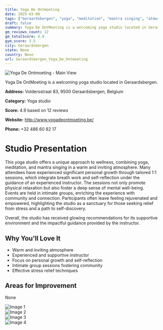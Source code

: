 ```yaml
---
title: Yoga De Ontmoeting
date: 2025-03-08
tags: ["Geraardsbergen", "yoga", "meditation", "mantra singing", "atmosphere", "size", "Geraardsbergen"]  
draft: false
summary: Yoga De OntMoeting is a welcoming yoga studio located in Geraardsbergen.
gm_reviews_count: 12
gm_totalScore: 4.9
gym_score: 3.5
city: Geraardsbergen
state: None
country: None
url: Geraardsbergen_Yoga_De_Ontmoeting
---
```


<div className="aspect-[16/9] relative my-8">
  <img 
    src="https://lh5.googleusercontent.com/p/AF1QipN8VuL1PnOryRjGjV6tsns7Jh3_dAVQGDaUTrez=w1920-h1080-k-no"
    alt="Yoga De Ontmoeting - Main View"
    className="object-cover absolute inset-0 w-full h-full rounded-lg"
  />
</div>

Yoga De OntMoeting is a welcoming yoga studio located in Geraardsbergen.

**Address:** Voldersstraat 83, 9500 Geraardsbergen, Belgium

**Category:** Yoga studio

**Score:** 4.9 based on 12 reviews

**Website:** http://www.yogadeontmoeting.be/

**Phone:** +32 486 60 82 17

# Studio Presentation

This yoga studio offers a unique approach to wellness, combining yoga, meditation, and mantra singing in a warm and inviting atmosphere. Many attendees have experienced significant personal growth through tailored 1:1 sessions, which integrate breath work and self-reflection under the guidance of an experienced instructor. The sessions not only promote physical relaxation but also foster a deep sense of mental well-being. Events are held in intimate groups, enriching the experience with community and connection. Participants often leave feeling rejuvenated and empowered, highlighting the studio as a sanctuary for those seeking relief from stress and a path to self-discovery.

Overall, the studio has received glowing recommendations for its supportive environment and the impactful guidance provided by the instructor.

## Why You'll Love It

- Warm and inviting atmosphere
- Experienced and supportive instructor
- Focus on personal growth and self-reflection
- Intimate group sessions fostering community
- Effective stress relief techniques

## Areas for Improvement

None

<div className="grid grid-cols-1 xl:grid-cols-2 gap-4 my-8">
<div className="aspect-[4/3] relative"><img src="https://lh5.googleusercontent.com/p/AF1QipPAi491Wa5VjQiK0iwlNzZyDsGrcZ5NL-VoATq7=w1920-h1080-k-no" alt="Image 1" className="object-cover absolute inset-0 w-full h-full rounded-lg" /></div>
<div className="aspect-[4/3] relative"><img src="https://lh5.googleusercontent.com/p/AF1QipOnaSXZEanxbqL8ykBEZRoZd63XhfWww8beYBxq=w1920-h1080-k-no" alt="Image 2" className="object-cover absolute inset-0 w-full h-full rounded-lg" /></div>
<div className="aspect-[4/3] relative"><img src="https://lh5.googleusercontent.com/p/AF1QipMonuh5wflUSG0ZnjR4NCs4ZryYN_pf1Pk-GrBv=w1920-h1080-k-no" alt="Image 3" className="object-cover absolute inset-0 w-full h-full rounded-lg" /></div>
<div className="aspect-[4/3] relative"><img src="https://lh5.googleusercontent.com/p/AF1QipMiROLqCjb1IWA2X2-Ij5o_T3hXXPGVpZm89hJp=w1920-h1080-k-no" alt="Image 4" className="object-cover absolute inset-0 w-full h-full rounded-lg" /></div>
</div>